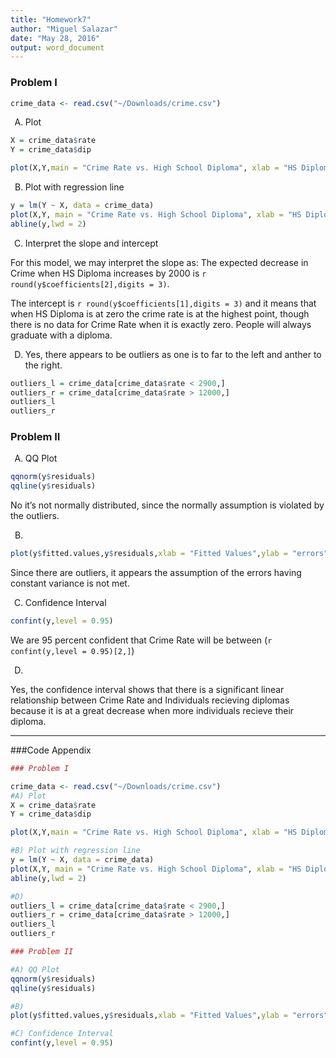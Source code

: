 ```yaml
---
title: "Homework7"
author: "Miguel Salazar"
date: "May 28, 2016"
output: word_document
---
```


### Problem I

```r
crime_data <- read.csv("~/Downloads/crime.csv")
```

A) Plot


```r
X = crime_data$rate
Y = crime_data$dip

plot(X,Y,main = "Crime Rate vs. High School Diploma", xlab = "HS Diploma", ylab = "Crime Rate", pch = 19)

```

B) Plot with regression line


```r
y = lm(Y ~ X, data = crime_data)
plot(X,Y, main = "Crime Rate vs. High School Diploma", xlab = "HS Diploma", ylab = "Crime Rate", pch = 19)
abline(y,lwd = 2)

```

C) Interpret the slope and intercept

For this model, we may interpret the slope as: The expected decrease in Crime when HS Diploma increases by 2000 is `r round(y$coefficients[2],digits = 3)`. 

The intercept is `r round(y$coefficients[1],digits = 3)` and it means that when HS Diploma is at zero the crime rate is at the highest point, though there is no data for Crime Rate when it is exactly zero. People will always graduate with a diploma.

D)
Yes, there appears to be outliers as one is to far to the left and anther to the right.

```r
outliers_l = crime_data[crime_data$rate < 2900,]
outliers_r = crime_data[crime_data$rate > 12000,]
outliers_l
outliers_r

```

### Problem II

A) QQ Plot


```r
qqnorm(y$residuals)
qqline(y$residuals)

```

No it's not normally distributed, since the normally assumption is violated by the outliers.

B)
```r
plot(y$fitted.values,y$residuals,xlab = "Fitted Values",ylab = "errors",main = "Checking for constancy of variance of the errors")
```

Since there are outliers, it appears the assumption of the errors having constant variance is not met.

C) Confidence Interval

```r
confint(y,level = 0.95)
```

We are 95 percent confident that Crime Rate will be between (`r confint(y,level = 0.95)[2,]`)

D)

Yes, the confidence interval shows that there is a significant linear relationship between Crime Rate and Individuals recieving diplomas because it is at a great decrease when more individuals recieve their diploma.

********
###Code Appendix

```r
### Problem I

crime_data <- read.csv("~/Downloads/crime.csv")
#A) Plot
X = crime_data$rate
Y = crime_data$dip

plot(X,Y,main = "Crime Rate vs. High School Diploma", xlab = "HS Diploma", ylab = "Crime Rate", pch = 19)

#B) Plot with regression line
y = lm(Y ~ X, data = crime_data)
plot(X,Y, main = "Crime Rate vs. High School Diploma", xlab = "HS Diploma", ylab = "Crime Rate", pch = 19)
abline(y,lwd = 2)

#D)
outliers_l = crime_data[crime_data$rate < 2900,]
outliers_r = crime_data[crime_data$rate > 12000,]
outliers_l
outliers_r

### Problem II

#A) QQ Plot
qqnorm(y$residuals)
qqline(y$residuals)

#B)
plot(y$fitted.values,y$residuals,xlab = "Fitted Values",ylab = "errors",main = "Checking for constancy of variance of the errors")

#C) Confidence Interval
confint(y,level = 0.95)
```

